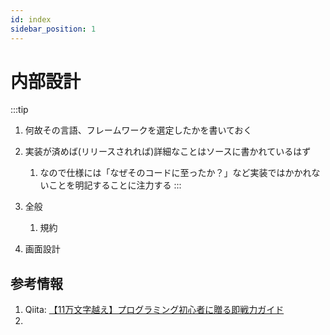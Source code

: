 ```yaml
---
id: index
sidebar_position: 1
---
```

# 内部設計

:::tip
1. 何故その言語、フレームワークを選定したかを書いておく
1. 実装が済めば(リリースされれば)詳細なことはソースに書かれているはず
    1. なので仕様には「なぜそのコードに至ったか？」など実装ではかかれないことを明記することに注力する
:::

1. 全般
    1. 規約
1. 画面設計

## 参考情報
1. Qiita: [【11万文字越え】プログラミング初心者に贈る即戦力ガイド](https://qiita.com/nuco_bk/items/27f5ad03d0c4b41241fc)
1.
